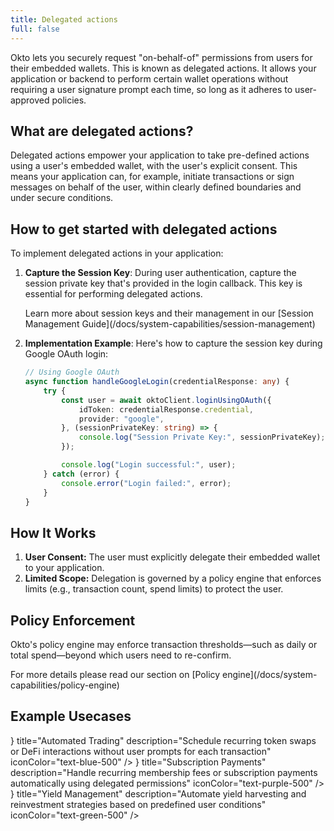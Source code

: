```yaml
---
title: Delegated actions
full: false
---
```



Okto lets you securely request "on-behalf-of" permissions from users for their embedded wallets. This is known as delegated actions. It allows your application or backend to perform certain wallet operations without requiring a user signature prompt each time, so long as it adheres to user-approved policies.

## What are delegated actions?

Delegated actions empower your application to take pre-defined actions using a user's embedded wallet, with the user's explicit consent. This means your application can, for example, initiate transactions or sign messages on behalf of the user, within clearly defined boundaries and under secure conditions.

## How to get started with delegated actions

To implement delegated actions in your application:

1. **Capture the Session Key**:
   During user authentication, capture the session private key that's provided in the login callback. This key is essential for performing delegated actions.

   <Callout type="info">
   Learn more about session keys and their management in our [Session Management Guide](/docs/system-capabilities/session-management)
   </Callout>

2. **Implementation Example**:
   Here's how to capture the session key during Google OAuth login:

   ```typescript
   // Using Google OAuth
   async function handleGoogleLogin(credentialResponse: any) {
       try {
           const user = await oktoClient.loginUsingOAuth({
               idToken: credentialResponse.credential,
               provider: "google",
           }, (sessionPrivateKey: string) => {
               console.log("Session Private Key:", sessionPrivateKey);
           });

           console.log("Login successful:", user);
       } catch (error) {
           console.error("Login failed:", error);
       }
   }
   ```

## How It Works
1. **User Consent:** The user must explicitly delegate their embedded wallet to your application.
2. **Limited Scope:** Delegation is governed by a policy engine that enforces limits (e.g., transaction count, spend limits) to protect the user.

## Policy Enforcement
Okto's policy engine may enforce transaction thresholds—such as daily or total spend—beyond which users need to re-confirm.

<Callout type="info">
For more details please read our section on [Policy engine](/docs/system-capabilities/policy-engine)
</Callout>

## Example Usecases

<div className="grid grid-cols-1 md:grid-cols-3 gap-6">
  <FeatureCard
    icon={<LuArrowRightLeft size={20} />}
    title="Automated Trading"
    description="Schedule recurring token swaps or DeFi interactions without user prompts for each transaction"
    iconColor="text-blue-500"
  />
  <FeatureCard
    icon={<LuCalendarClock size={20} />}
    title="Subscription Payments"
    description="Handle recurring membership fees or subscription payments automatically using delegated permissions"
    iconColor="text-purple-500"
  />
  <FeatureCard
    icon={<LuSprout size={20} />}
    title="Yield Management"
    description="Automate yield harvesting and reinvestment strategies based on predefined user conditions"
    iconColor="text-green-500"
  />
</div>


